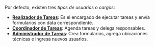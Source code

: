 Por defecto, existen tres _tipos de usuarios_ o _cargos_:
- [**Realizador de Tareas**](/docs/products/forms/configuration/users/user_types#executor): Es el encargado de ejecutar tareas y envía formularios con data correspondiente.
- [**Coordinador de Tareas**](/docs/products/forms/configuration/users/user_types#coordinator): Agenda tareas y delega responsables.
- [**Administrador de Tareas**](/docs/products/forms/configuration/users/user_types#admin): Crea formularios, agrega ubicaciones técnicas e ingresa nuevos usuarios.